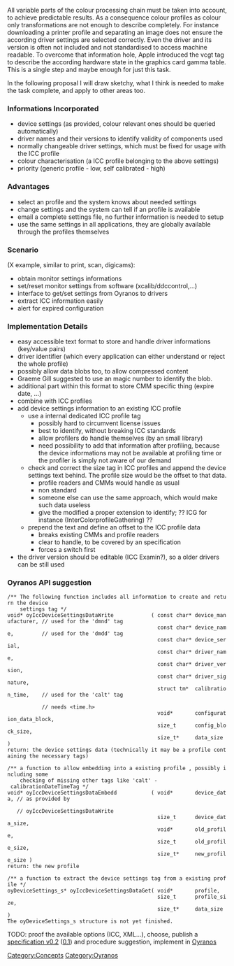All variable parts of the colour processing chain must be taken into account, to achieve predictable results. As a consequence colour profiles as colour only transformations are not enough to describe completely. For instance downloading a printer profile and separating an image does not ensure the according driver settings are selected correctly. Even the driver and its version is often not included and not standardised to access machine readable. To overcome that information hole, Apple introduced the vcgt tag to describe the according hardware state in the graphics card gamma table. This is a single step and maybe enough for just this task.

In the following proposal I will draw sketchy, what I think is needed to make the task complete, and apply to other areas too.

=== Informations Incorporated ===
* device settings (as provided, colour relevant ones should be queried automatically)
* driver names and their versions to identify validity of components used
* normally changeable driver settings, which must be fixed for usage with the ICC profile
* colour characterisation (a ICC profile belonging to the above settings)
* priority (generic profile - low, self calibrated - high)

=== Advantages ===
* select an profile and the system knows about needed settings
* change settings and the system can tell if an profile is available
* email a complete settings file, no further information is needed to setup
* use the same settings in all applications, they are globally available through the profiles themselves

=== Scenario ===
(X example, similar to print, scan, digicams):
* obtain monitor settings informations
* set/reset monitor settings from software (xcalib/ddccontrol,...)
* interface to get/set settings from Oyranos to drivers
* extract ICC information easily
* alert for expired configuration

=== Implementation Details ===
* easy accessible text format to store and handle driver informations (key/value pairs)
* driver identifier (which every application can either understand or reject the whole profile)
* possibly allow data blobs too, to allow compressed content
* Graeme Gill suggested to use an magic number to identify the blob.
* additional part within this format to store CMM specific thing (expire date, ...)
* combine with ICC profiles
* add device settings information to an existing ICC profile
** use a internal dedicated ICC profile tag
*** possibly hard to circumvent license issues
*** best to identify, without breaking ICC standards
*** allow profilers do handle  themselves (by an small library)
*** need possibility to add that information after profiling, because the device informations may not be available at profiling time or the profiler is simply not aware of our demand
** check and correct the size tag in ICC profiles and append the device settings text behind. The profile size would be the offset to that data.
*** profile readers and CMMs would handle as usual
*** non standard
*** someone else can use the same approach, which would make such data useless
*** give the modified a proper extension to identify; ?? ICG for instance (InterColorprofileGathering) ??
** prepend the text and define an offset to the ICC profile data
*** breaks existing CMMs and profile readers
*** clear to handle, to be covered by an specification
*** forces a switch first
* the driver version should be editable (ICC Examin?), so a older drivers can be still used

=== Oyranos API suggestion ===
 /** The following function includes all information to create and return the device 
     settings tag */
 void* oyIccDeviceSettingsDataWrite            ( const char* device_manufacturer, // used for the 'dmnd' tag
                                                 const char* device_name,         // used for the 'dmdd' tag
                                                 const char* device_serial,
                                                 const char* driver_name,
                                                 const char* driver_version,
                                                 const char* driver_signature,
                                                 struct tm*  calibration_time,    // used for the 'calt' tag
                                                                                  // needs <time.h>
                                                 void*       configuration_data_block,
                                                 size_t      config_block_size,
                                                 size_t*     data_size )
 return: the device settings data (technically it may be a profile containing the necessary tags)

 /** a function to allow embedding into a existing profile , possibly including some 
     checking of missing other tags like 'calt' - calibrationDateTimeTag */
 void* oyIccDeviceSettingsDataEmbedd           ( void*       device_data, // as provided by
                                                                          // oyIccDeviceSettingsDataWrite
                                                 size_t      device_data_size,
                                                 void*       old_profile,
                                                 size_t      old_profile_size,
                                                 size_t*     new_profile_size )
 return: the new profile

 /** a function to extract the device settings tag from a existing profile */
 oyDeviceSettings_s* oyIccDeviceSettingsDataGet( void*       profile,
                                                 size_t      profile_size,
                                                 size_t*     data_size )
 The oyDeviceSettings_s structure is not yet finished.

TODO: proof the available options (ICC, XML...), choose, publish a [[Device Settings in ICC 0.2|specification v0.2]] ([[Device Settings in ICC 0.1|0.1]]) and procedure suggestion, implement in [[Oyranos]]

[[Category:Concepts]]
[[Category:Oyranos]]